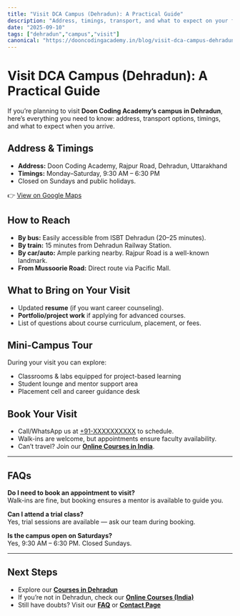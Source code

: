 ```yaml
---
title: "Visit DCA Campus (Dehradun): A Practical Guide"
description: "Address, timings, transport, and what to expect on your first visit to Doon Coding Academy’s campus in Dehradun."
date: "2025-09-10"
tags: ["dehradun","campus","visit"]
canonical: "https://dooncodingacademy.in/blog/visit-dca-campus-dehradun-guide"
---
```


# Visit DCA Campus (Dehradun): A Practical Guide

If you’re planning to visit **Doon Coding Academy’s campus in Dehradun**, here’s everything you need to know: address, transport options, timings, and what to expect when you arrive.

## Address & Timings
- **Address:** Doon Coding Academy, Rajpur Road, Dehradun, Uttarakhand  
- **Timings:** Monday–Saturday, 9:30 AM – 6:30 PM  
- Closed on Sundays and public holidays.  

👉 [View on Google Maps](https://maps.google.com/?q=Doon+Coding+Academy+Dehradun)

## How to Reach
- **By bus:** Easily accessible from ISBT Dehradun (20–25 minutes).  
- **By train:** 15 minutes from Dehradun Railway Station.  
- **By car/auto:** Ample parking nearby. Rajpur Road is a well-known landmark.  
- **From Mussoorie Road:** Direct route via Pacific Mall.  

## What to Bring on Your Visit
- Updated **resume** (if you want career counseling).  
- **Portfolio/project work** if applying for advanced courses.  
- List of questions about course curriculum, placement, or fees.  

## Mini-Campus Tour
During your visit you can explore:  
- Classrooms & labs equipped for project-based learning  
- Student lounge and mentor support area  
- Placement cell and career guidance desk  

## Book Your Visit
- Call/WhatsApp us at [+91-XXXXXXXXXX](tel:+91XXXXXXXXXX) to schedule.  
- Walk-ins are welcome, but appointments ensure faculty availability.  
- Can’t travel? Join our [**Online Courses in India**](/online-courses/full-stack).  

---

## FAQs

**Do I need to book an appointment to visit?**  
Walk-ins are fine, but booking ensures a mentor is available to guide you.  

**Can I attend a trial class?**  
Yes, trial sessions are available — ask our team during booking.  

**Is the campus open on Saturdays?**  
Yes, 9:30 AM – 6:30 PM. Closed Sundays.  

---

## Next Steps
- Explore our [**Courses in Dehradun**](/courses)  
- If you’re not in Dehradun, check our [**Online Courses (India)**](/online-courses)  
- Still have doubts? Visit our [**FAQ**](/faq) or [**Contact Page**](/contact)  
